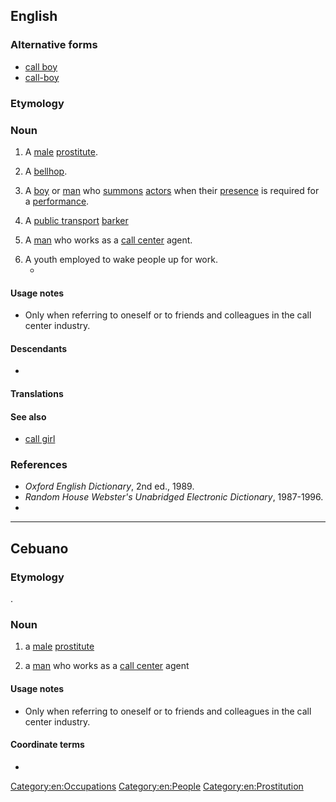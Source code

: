 ==English==

===Alternative forms===
* [[call boy]]
* [[call-boy]]

===Etymology===
{{compound|en|call|boy}}

===Noun===
{{en-noun}}

# {{lb|en|euphemistic}} A [[male]] [[prostitute]].
# {{lb|en|dated}} A [[bellhop]].
# {{lb|en|theater}} A [[boy]] or [[man]] who [[summon]]s [[actor]]s when their [[presence]] is required for a [[performance]].
# {{lb|en|Philippines|slang}} A [[public transport]] [[barker]] {{gl|a man, who for a fee, calls out the destination of [[jeepney]]s and [[bus]]es}}
# {{lb|en|humorous}} A [[man]] who works as a [[call center]] agent. {{qualifier|see usage notes}}
# A youth employed to wake people up for work. 
#* {{quote-book|en|year=2010|author=David Hunt|title=Era of Steam Engines, Volume 1, Chapter 3, Being a Callboy|publisher=Lulu.com|text=It was exciting being a '''callboy''', riding a pushbike in all directions in Fremantle City, waking-up the engine-crews for work.}} 

====Usage notes====
* Only when referring to oneself or to friends and colleagues in the call center industry.

====Descendants====
* {{desc|ceb|callboy|bor=1}}

====Translations====
{{trans-top|a boy or man who summons actors}}
{{trans-mid}}
{{trans-bottom}}

====See also====
* [[call girl]]

===References===
* ''Oxford English Dictionary'', 2nd ed., 1989.
* ''Random House Webster's Unabridged Electronic Dictionary'', 1987-1996.
* {{R:Tagalog Slang Dictionary|28}}

[[Category:en:Occupations]]
[[Category:en:People]]
[[Category:en:Prostitution]]

----

==Cebuano==

===Etymology===
{{ubor|ceb|en|callboy}}.

===Noun===
{{head|ceb|noun}}

# a [[male]] [[prostitute]]
# {{lb|ceb|humorous}} a [[man]] who works as a [[call center]] agent {{q|see usage notes}}

====Usage notes====
* Only when referring to oneself or to friends and colleagues in the call center industry.

====Coordinate terms====
* {{l|ceb|call girl}}

{{C|ceb|Occupations|Prostitution|Male people}}